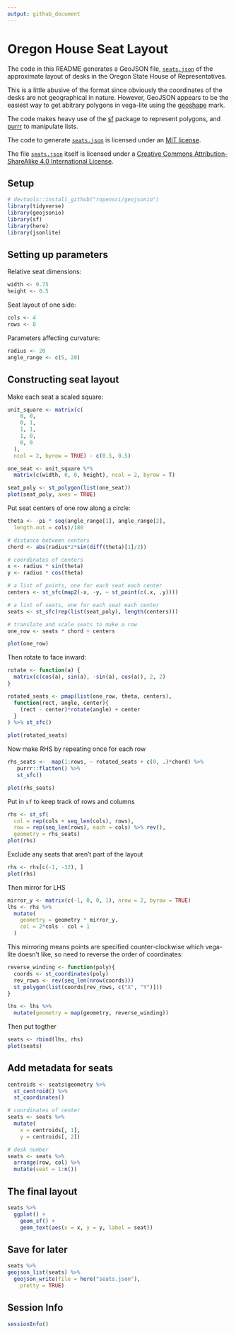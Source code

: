 ```yaml
---
output: github_document
---
```


# Oregon House Seat Layout

The code in this README generates a GeoJSON file, [`seats.json`](/seats.json) of the approximate layout of desks in the Oregon State House of Representatives.

This is a little abusive of the format since obviously the coordinates of the desks are not geographical in nature.  However, GeoJSON appears to be the easiest way to get abitrary polygons in vega-lite using the  [geoshape](https://vega.github.io/vega-lite/docs/geoshape.html) mark.

The code makes heavy use of the [sf](http://r-spatial.github.io/sf/) package to represent polygons, and [purrr](https://purrr.tidyverse.org/) to manipulate lists.

The code to generate [`seats.json`](/seats.json) is licensed under an [MIT license](LICENSE.md).

The file  [`seats.json`](/seats.json) itself is licensed under a <a rel="license" href="http://creativecommons.org/licenses/by-sa/4.0/">Creative Commons Attribution-ShareAlike 4.0 International License</a>.

## Setup

```r
# devtools::install_github("ropensci/geojsonio")
library(tidyverse)
library(geojsonio)
library(sf)
library(here)
library(jsonlite)
```

## Setting up parameters

Relative seat dimensions:
```r
width <- 0.75
height <- 0.5
```

Seat layout of one side:
```r
cols <- 4
rows <- 8
```

Parameters affecting curvature:
```r
radius <- 20
angle_range <- c(5, 20)
```

## Constructing seat layout

Make each seat a scaled square:
```r
unit_square <- matrix(c(
    0, 0,
    0, 1, 
    1, 1, 
    1, 0,
    0, 0
  ), 
  ncol = 2, byrow = TRUE) - c(0.5, 0.5)

one_seat <- unit_square %*%
  matrix(c(width, 0, 0, height), ncol = 2, byrow = T)

seat_poly <- st_polygon(list(one_seat))
plot(seat_poly, axes = TRUE)
```

Put seat centers of one row along a circle:
```r
theta <- -pi * seq(angle_range[1], angle_range[2], 
  length.out = cols)/180

# distance between centers
chord <- abs(radius*2*sin(diff(theta)[1]/2))

# coordinates of centers
x <- radius * sin(theta)
y <- radius * cos(theta)

# a list of points, one for each seat each center
centers <- st_sfc(map2(-x, -y, ~ st_point(c(.x, .y))))

# a list of seats, one for each seat each center
seats <- st_sfc(rep(list(seat_poly), length(centers)))

# translate and scale seats to make a row
one_row <- seats * chord + centers 

plot(one_row)
```

Then rotate to face inward:
```r
rotate <- function(a) {
  matrix(c(cos(a), sin(a), -sin(a), cos(a)), 2, 2)
}

rotated_seats <- pmap(list(one_row, theta, centers),
  function(rect, angle, center){
    (rect - center)*rotate(angle) + center
  }
) %>% st_sfc()

plot(rotated_seats) 
```

Now make RHS by repeating once for each row
```r
rhs_seats <-  map(1:rows, ~ rotated_seats + c(0, .)*chord) %>% 
   purrr::flatten() %>% 
   st_sfc()

plot(rhs_seats)
```

Put in `sf` to keep track of rows and columns
```r
rhs <- st_sf(
  col = rep(cols + seq_len(cols), rows),
  row = rep(seq_len(rows), each = cols) %>% rev(),
  geometry = rhs_seats)
plot(rhs)
```

Exclude any seats that aren't part of the layout
```r
rhs <- rhs[c(-1, -32), ]
plot(rhs)
```

Then mirror for LHS
```r
mirror_y <- matrix(c(-1, 0, 0, 1), nrow = 2, byrow = TRUE)
lhs <- rhs %>% 
  mutate(
    geometry = geometry * mirror_y,
    col = 2*cols - col + 1
  )
```

This mirroring means points are specified counter-clockwise which vega-lite doesn't like, so need to reverse the order of coordinates:
```r
reverse_winding <- function(poly){
  coords <- st_coordinates(poly)
  rev_rows <- rev(seq_len(nrow(coords)))
  st_polygon(list(coords[rev_rows, c("X", "Y")]))
}

lhs <- lhs %>% 
  mutate(geometry = map(geometry, reverse_winding))
```

Then put togther
```r
seats <- rbind(lhs, rhs)
plot(seats)
```

## Add metadata for seats

```r
centroids <- seats$geometry %>% 
  st_centroid() %>% 
  st_coordinates()
```

```r
# coordinates of center
seats <- seats %>% 
  mutate(
    x = centroids[, 1],
    y = centroids[, 2])

# desk number
seats <- seats %>% 
  arrange(row, col) %>% 
  mutate(seat = 1:n()) 
```

## The final layout

```r
seats %>% 
  ggplot() +
    geom_sf() +
    geom_text(aes(x = x, y = y, label = seat))
```

## Save for later
```r
seats %>% 
geojson_list(seats) %>% 
  geojson_write(file = here("seats.json"),
    pretty = TRUE)
```

## Session Info

```r
sessionInfo()
```

